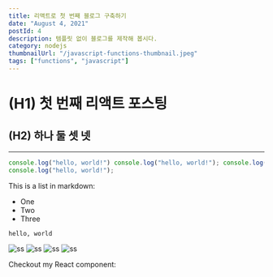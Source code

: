 ```yaml
---
title: 리액트로 첫 번째 블로그 구축하기
date: "August 4, 2021"
postId: 4
description: 템플릿 없이 블로그를 제작해 봅시다.
category: nodejs
thumbnailUrl: "/javascript-functions-thumbnail.jpeg"
tags: ["functions", "javascript"]
---
```


# (H1) 첫 번째 리액트 포스팅

## (H2) 하나 둘 셋 넷

---

```javascript
console.log("hello, world!") console.log("hello, world!"); console.log("hello, world!");
console.log("hello, world!");
```

This is a list in markdown:

- One
- Two
- Three

```
hello, world
```

![ss](/cat.png "귀여운 고양이 모습")
![ss](/2.png)
![ss](/3.png)
![ss](/4.png)

Checkout my React component:
